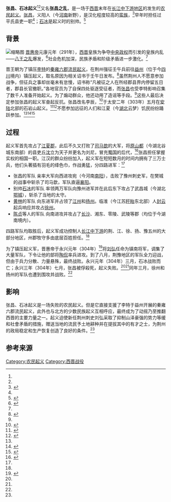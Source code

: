 '''张昌、石冰起义'''<ref name=":中国大百科全书" /><ref name=":2" />{{Rp|619}}又名'''张昌之乱'''，是一场于[[西晋|西晋]]末年在[[长江中下游平原|长江中下游地区]]的发生的[[农民起义|农民起义]]。[[张昌|张昌]]，义阳人（今[[河南省|河南]]新野），是汉化程度较高的[[蛮族|蛮族]]，<ref>{{Cite book|title=湖北通史：魏晋南北朝卷|publisher=华中师范大学出版社|year=1999|language=zh-hans}}</ref>{{Rp|92}}早年时担任过平氏县吏一职<ref name=":0" />；[[石冰|石冰]]是起义时的别帅。<ref name=":中国大百科全书">{{Cite book|url=http://202.106.125.14:1168/indexengine/entry_browse.cbs?valueid=%D5%C5%B2%FD%CA%AF%B1%F9%C6%F0%D2%E5&dataname=dbk2%40D%3A%5Cdabaike%5Cdbkdms%5Cdata%5Cbook2%5Cdbk2.tbf&indexvalue=%C7%D8%D3%BA%C1%F9%BF%A4%C1%F7%C3%F1%C6%F0%D2%E5|title=中国大百科全书第三部分|publisher=|year=1998|isbn=|edition=第二版|volume=31|location=|language=zh-hans}}{{Dead link|date=2018年6月 |bot=InternetArchiveBot |fix-attempted=no }}</ref>{{Rp|1496}}

== 背景 ==
[[File:西晉軍鎮及八王封國分布圖.png|缩略图]]
[[晋惠帝|晋惠帝]]元康元年（291年），[[西晋|西晋]]皇族为争夺[[中央|中央]][[政权|政权]]而引发的皇族内乱——[[八王之乱|八王之乱]]爆发，<ref>{{Cite book|title=新编文史地辞典|author=蒋风|publisher=浙江人民出版社|year=1990|location=杭州|language=zh-hans}}</ref>{{Rp|376}}社会危机加深，民族矛盾和阶级矛盾进一步激化。<ref name=":中国大百科全书" />{{Rp|1496}}

晋王朝为了镇压[[李特|李特]]的[[秦雍六郡流民起义|秦雍六郡流民起义]]，在荆州强征壬午兵前往[[益州|益州]]（位于今[[四川省|四川]]境内）镇压起义，取名原因为相关诏书于壬午日发布。<ref>{{Cite book|title=中国历史大辞典：魏晋南北朝史|publisher=上海辞书出版社|year=2000|language=zh-hans}}</ref>{{Rp|122}}虽然荆州人不愿意参加战争，但征兵之事却丝毫未有怠慢，诏书称“凡被征之人在所经郡县界内停留五日者，郡县长官撤职。”各地官员为了自保四处驱逐受征者，而[[张昌|张昌]]也受李特影响召集了数千人准备开始起义。为了煽动群众，他还动用了造谣等手段。<ref name=":0" />这些人最后决定参加张昌的起义军奋起反抗。张昌改名李辰，<ref>{{Cite book|title=中国战争通鉴|publisher=国际文化出版公社|year=1995|language=zh-hans}}</ref>{{Rp|320}}于太安二年（303年）五月在[[安陆|安陆]]北部的石岩山起义。<ref name=":0">{{Cite wikisource|title=晋书/卷100}}</ref><ref>{{Cite book|title=魏晋南北朝隋唐史|publisher=中国人民大学书报资料社|year=1986|language=zh-hans}}</ref>{{Rp|6}}不愿参加远征的人们和江夏（今[[湖北省|湖北]]云梦）饥民纷纷踊跃参加。<ref name=":中国大百科全书" />{{Rp|1496}}<ref>{{Cite book|title=西晋|author=李唐|publisher=香港宏業書局|year=1962|language=zh-hant}}</ref>{{Rp|26}}<ref name=":2">{{Cite book|title=中国通史|author=隆炜|publisher=中国档案出版社|year=1999|isbn=9787800198366|volume=3|location=北京|language=zh-hans}}</ref>{{Rp|619}}

== 过程 ==
起义军首先攻占了[[江夏郡|江夏郡]]，此后不久又打败了[[司马歆|司马歆]]的大军，将[[原山都|原山都]]（今湖北谷城东南部）的县吏[[丘沈|丘沈]]立为天子并更名为刘尼，冒充[[蜀国|蜀国]]的后代，<ref>{{Cite book|title=百家姓姓氏溯源|author=张世国|publisher=中国社会科学出版社|year=2001|isbn=9787500428992|location=北京|language=zh-hans}}</ref>{{Rp|101}}张昌担任掌握实权的相国一职。江汉的群众纷纷加入，起义军在短短数月的时间内拥有了三万士兵，他们头著插有羽毛的绛色巾，作战勇猛，分四路进军：<ref name=":中国大百科全书" />{{Rp|1496}}
* 张昌的军队      亲率大军向西进攻宛（今河南[[南阳市|南阳]]），击败了豫州刺史军，在樊城的战事中斩杀了司马歆，军队直逼[[襄阳|襄阳]]。
* 别帅[[石冰|石冰]]的军队  率领两万军队向豫州进军并在此后东下攻占了武昌城（今湖北[[鄂城市|鄂城]]），斩杀了当地的太守。
* [[黄林|黄林]]的军队      向东进军并占领了[[江州|江州]]和[[扬州|扬州]]。临淮（今江苏[[盱眙县|盱眙]]东北部）人[[封云|封云]]起兵响应并攻占[[徐州|徐州]]。
* [[陈贞|陈贞]]等人的军队  向南进攻并攻占了[[长沙市|长沙]]、湘东、零陵、武陵等郡（均位于今湖南境内）。
四路军队均取胜后，起义军成功控制人[[长江中下游|长江中下游]]的荆、江、徐、扬、豫五州的大部分地区，州郡牧守多由底层百姓担任。<ref name=":中国大百科全书" />{{Rp|1496}}

为了镇压起义军，晋惠帝于永兴元年（304年）<ref name=":1">{{Cite book|title=中国历代战争年表|publisher=解放军出版社|year=2003|isbn=9787506543491|volume=1|location=北京|language=zh-hans}}</ref>{{Rp|278}}将[[刘弘|刘弘]]任命为镇南将军，调集了大量军队，下令让他的部将[[陶侃|陶侃]]率兵进攻。到了八月，荆豫地区的军队全力迎战，但由于兵力分散、力量悬殊，最终战败。永兴元年（304年）三月，石冰战败而亡；永兴三年（304年）七月，张昌被俘殺死，起义失败。<ref name=":0" /><ref name=":1" />{{Rp|278}}同年三月，徐州和扬州的军队也遭到围攻并战败。<ref name=":中国大百科全书" />{{Rp|1496}}

== 影响 ==
张昌、石冰起义是一场失败的农民起义。但是它直接支援了李特于益州开展的秦雍六郡流民起义，此外也与北方的少数民族起义互相呼应，最终成为了动摇乃至推翻西晋的主要力量之一。起义迫使新任荆州刺史刘弘采取了抑制山泽豪强的势力等缓和社會矛盾的措施，赠送当地的流民予土地耕种并在提拔其中的有才之士，为荆州的政局稳定和生产恢复创造了良好的条件。<ref name=":中国大百科全书" />{{Rp|1496}}

== 参考来源 ==
{{Reflist|2}}

[[Category:农民起义|Category:农民起义]]
[[Category:西晋战役|Category:西晋战役]]